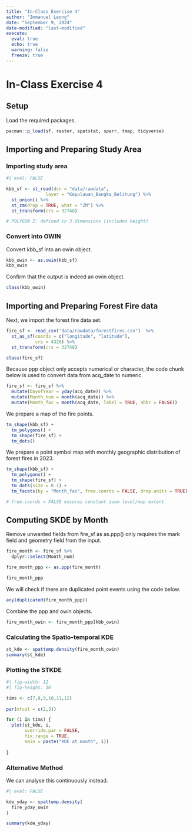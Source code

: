 ```yaml
---
title: "In-Class Exercise 4"
author: "Immanuel Leong"
date: "September 9, 2024"
date-modified: "last-modified"
execute: 
  eval: true
  echo: true
  warning: false
  freeze: true
---
```


# In-Class Exercise 4

## Setup

Load the required packages.

```r
pacman::p_load(sf, raster, spatstat, sparr, tmap, tidyverse)
```

## Importing and Preparing Study Area

### Importing study area

```r
#| eval: FALSE

kbb_sf <- st_read(dsn = "data/rawdata", 
               layer = "Kepulauan_Bangka_Belitung") %>%
  st_union() %>%
  st_zm(drop = TRUE, what = "ZM") %>%
  st_transform(crs = 32748)

# POLYGON Z: defined in 3 dimensions (includes height)
```

### Convert into OWIN

Convert kbb_sf into an owin object.

```r
kbb_owin <- as.owin(kbb_sf)
kbb_owin
```

Confirm that the output is indeed an owin object.

```r
class(kbb_owin)
```

## Importing and Preparing Forest Fire data

Next, we import the forest fire data set.

```r
fire_sf <- read_csv("data/rawdata/forestfires.csv")  %>%
  st_as_sf(coords = c("longitude", "latitude"),
           crs = 4326) %>%
  st_transform(crs = 32748)

class(fire_sf)
```

Because ppp object only accepts numerical or character, the code chunk below is used to convert data from acq_date to numeric.

```r
fire_sf <- fire_sf %>%
  mutate(DayofYear = yday(acq_date)) %>%
  mutate(Month_num = month(acq_date)) %>%
  mutate(Month_fac = month(acq_date, label = TRUE, abbr = FALSE))
```

We prepare a map of the fire points.

```r
tm_shape(kbb_sf) +
  tm_polygons() +
  tm_shape(fire_sf) +
  tm_dots()
```

We prepare a point symbol map with monthly geographic distribution of forest fires in 2023.

```r
tm_shape(kbb_sf) +
  tm_polygons() +
  tm_shape(fire_sf) +
  tm_dots(size = 0.1) +
  tm_facets(by = "Month_fac", free.coords = FALSE, drop.units = TRUE)

# free.coords = FALSE ensures constant zoom level/map extent
```

## Computing SKDE by Month

Remove unwanted fields from fire_sf as as.ppp() only requires the mark field and geometry field from the input.

```r
fire_month <- fire_sf %>%
  dplyr::select(Month_num)
```

```r
fire_month_ppp <- as.ppp(fire_month)

fire_month_ppp
```

We will check if there are duplicated point events using the code below.

```r
any(duplicated(fire_month_ppp))
```

Combine the ppp and owin objects.

```r
fire_month_owin <- fire_month_ppp[kbb_owin]
```

### Calculating the Spatio-temporal KDE

```r
st_kde <- spattemp.density(fire_month_owin)
summary(st_kde)
```

### Plotting the STKDE

```r
#| fig-width: 12
#| fig-height: 10

tims <- c(7,8,9,10,11,12)
  
par(mfcol = c(2,3))

for (i in tims) {
  plot(st_kde, i,
       override.par = FALSE,
       fix.range = TRUE,
       main = paste("KDE at month", i))
  
}
```

### Alternative Method

We can analyse this continuously instead.

```r

#| eval: FALSE

kde_yday <- spattemp.density(
  fire_yday_owin
)

summary(kde_yday)
```
